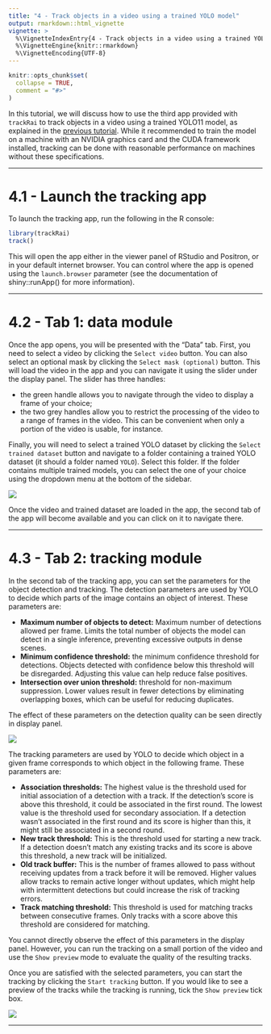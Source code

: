 ```yaml
---
title: "4 - Track objects in a video using a trained YOLO model"
output: rmarkdown::html_vignette
vignette: >
  %\VignetteIndexEntry{4 - Track objects in a video using a trained YOLO model}
  %\VignetteEngine{knitr::rmarkdown}
  %\VignetteEncoding{UTF-8}
---
```


```r
knitr::opts_chunk$set(
  collapse = TRUE,
  comment = "#>"
)
```

In this tutorial, we will discuss how to use the third app provided with 
`trackRai` to track objects in a video using a trained YOLO11 model, as 
explained in the [previous tutorial](https://swarm-lab.github.io/trackRai/articles/z3_train.html).
While it recommended to train the model on a machine with an NVIDIA graphics 
card and the CUDA framework installed, tracking can be done with reasonable 
performance on machines without these specifications. 

---

# 4.1 - Launch the tracking app

To launch the tracking app, run the following in the R console:

```r
library(trackRai)
track()
```

This will open the app either in the viewer panel of RStudio and Positron, or in
your default internet browser. You can control where the app is opened using the
`launch.browser` parameter (see the documentation of shiny::runApp() for more
information).

---

# 4.2 - Tab 1: data module

Once the app opens, you will be presented with the "Data" tab. First, you need 
to select a video by clicking the `Select video` button. You can also select an 
optional mask by clicking the `Select mask (optional)` button. This will load 
the video in the app and you can navigate it using the slider under the display 
panel. The slider has three handles: 

+ the green handle allows you to navigate through the video to display a frame 
of your choice; 
+ the two grey handles allow you to restrict the processing of the video to a 
range of frames in the video. This can be convenient when only a portion of the 
video is usable, for instance. 

Finally, you will need to select a trained YOLO dataset by clicking the 
`Select trained dataset` button and navigate to a folder containing a trained 
YOLO dataset (it should a folder named `YOLO`). Select this folder. If the 
folder contains multiple trained models, you can select the one of your choice
using the dropdown menu at the bottom of the sidebar. 

![](../man/figures/track/1_data.jpg)

Once the video and trained dataset are loaded in the app, the second tab of the 
app will become available and you can click on it to navigate there. 

---

# 4.3 - Tab 2: tracking module

In the second tab of the tracking app, you can set the parameters for the object
detection and tracking. The detection parameters are used by YOLO to decide 
which parts of the image contains an object of interest. These parameters are: 

+ **Maximum number of objects to detect:** Maximum number of detections allowed 
 per frame. Limits the total number of objects the model can detect in a single 
 inference, preventing excessive outputs in dense scenes.
+ **Minimum confidence threshold:** the minimum confidence threshold for 
 detections. Objects detected with confidence below this threshold will be 
 disregarded. Adjusting this value can help reduce false positives.
+ **Intersection over union threshold:** threshold for non-maximum suppression. 
 Lower values result in fewer detections by eliminating overlapping boxes, 
 which can be useful for reducing duplicates.

The effect of these parameters on the detection quality can be seen directly in 
display panel. 

![](../man/figures/track/2_tracking.jpg)

The tracking parameters are used by YOLO to decide which object in a given frame
corresponds to which object in the following frame. These parameters are: 

+ **Association thresholds:** The highest value is the threshold used for 
 initial association of a detection with a track. If the detection's score is 
  above this threshold, it could be associated in the first round. The lowest 
  value is the threshold used for secondary association. If a detection wasn't 
  associated in the first round and its score is higher than this, it might 
  still be associated in a second round.
+ **New track threshold:** This is the threshold used for starting a new track. 
 If a detection doesn't match any existing tracks and its score is above this 
 threshold, a new track will be initialized.
+ **Old track buffer:** This is the number of frames allowed to pass without 
 receiving updates from a track before it will be removed. Higher values allow 
 tracks to remain active longer without updates, which might help with 
 intermittent detections but could increase the risk of tracking errors.
+ **Track matching threshold:** This threshold is used for matching tracks 
 between consecutive frames. Only tracks with a score above this threshold are 
 considered for matching.

You cannot directly observe the effect of this parameters in the display panel.
However, you can run the tracking on a small portion of the video and use the 
`Show preview` mode to evaluate the quality of the resulting tracks. 

Once you are satisfied with the selected parameters, you can start the tracking
by clicking the `Start tracking` button. If you would like to see a preview of 
the tracks while the tracking is running, tick the `Show preview` tick box. 

![](../man/figures/track/3_tracking.jpg)

---